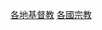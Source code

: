 {{Catnav|頁面分類|地理|国家|按國家分類|各國宗教}}
{{Catnav|頁面分類|各種主題的頁面分類|按國家分類|各國宗教}}
{{Categories by country|nocat}}
{{Commons category|Christianity by country}}

[[Category:各地基督教|]]
[[Category:各國宗教|]]
